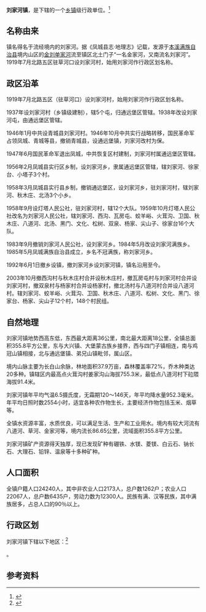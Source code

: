 {{中国乡级行政区|21/06/82/117/000}}

'''刘家河镇'''，是{{PRC admin/fullname|21/06/82/117/000|3}}下辖的一个[[乡镇|乡镇]]级行政单位。<ref>{{PRC admin/ref sgc|{{PRC admin/parent|21/06/82/117/000}}}}</ref>

== 名称由来 ==
镇名得名于流经境内的刘家河。据《凤城县志·地理志》记载，发源于[[本溪满族自治县|本溪满族自治县]]境内山区的[[金家河|金刘单家河]]流至镇区北土门子“一名金家河，又南流名刘家河”。1919年7月北路五区驻草河口设刘家河村，始用刘家河作行政区划名称。

== 政区沿革 ==
1919年7月北路五区（驻草河口）设刘家河村，始用刘家河作行政区划名称。

1937年设刘家河村（乡镇级建制），辖5个屯，归通远堡区管辖。1938年改设刘家河屯，由通远堡区管辖。

1946年1月中共设青城县刘家河村。1946年10月中共实行战略转移，国民革命军占领凤城、青城等县，撤销青城县，设通远堡镇，刘家河改村为保。

1947年6月国民革命军退出凤城，中共恢复区村建制，刘家河村属通远堡区管辖。

1956年2月凤城县实行区乡制，设刘家河乡，隶属通远堡区管辖，辖刘家河、徐家台、小塔子3个村。

1958年3月凤城县实行县乡制，撤销通远堡区，设刘家河乡，驻刘家河村，辖刘家河、秋木庄、北汤3个小乡。

1958年9月设灯塔人民公社，驻刘家河村，辖12个大队。1959年10月灯塔人民公社改名为刘家河人民公社，辖刘家河、西沟、瓦房屯、蛟羊峪、火茸沟、卫国、秋木庄、八道河、北汤、黑门、文化、松树、双泉、杨家、尖山子、徐家台16个大队。

1983年9月撤销刘家河人民公社，设刘家河乡。1984年5月改设刘家河满族乡。1985年5月凤城满族自治县成立，乡名不冠满族，称刘家河乡。

1992年6月1日撤乡设镇，撤刘家河乡设刘家河镇，镇名沿用至今。

2003年10月撤西沟村与秋木庄村合并设秋木庄村，撤瓦房屯村与刘家河村合并设刘家河村，撤双泉村与杨家村合并设杨家村，撤北汤村与八道河村合并设八道河村。辖刘家河、蛟羊峪、火茸沟、卫国、秋木庄、八道河、松树、文化、黑门、徐家台、杨家、尖山子12个村，148个村民组。

== 自然地理 ==
刘家河镇地势西高东低，东西最大距离36公里，南北最大距离18公里，全镇总面积355.8平方公里，东与大兴镇、大堡蒙古族乡接界，西与四门子镇相连，南与鸡冠山镇相接，北与通远堡镇、弟兄山镇毗邻，属山区。

境内山脉主要为长白山余脉，林地面积37.9万亩，森林覆盖率72%，乔木种类达20多种。镇辖区内最高点火茸沟村姜家沟山海拔755.3米，最低点八道河村下砬隈海拔91.4米。

刘家河镇年平均气温6.5摄氏度，无霜期120～146天，年平均降水量952.3毫米。年平均日照时数2554小时，适宜各种农作物生长，主要经济作物包括玉米、烟草等。

全镇水资源丰富，水质优良，可以满足生活、生产和工业用水。境内有较大河流有八道河、草河、金家河等，境内流长86.65公里，流域面积355.8平方公里。

刘家河镇矿产资源得天独厚，现已发现矿种有硼铁、水镁、菱镁、白云石、钠长石、大理石、铅锌、温泉等十多种矿种。

== 人口面积 ==
全镇户籍人口24240人，其中非农业人口2173人，总户数1262户；农业人口22067人，总户数6435户，劳动力数为12300人。民族有满、汉等民族，其中满族居多，占总人口的90％以上。

== 行政区划 ==

刘家河镇下辖以下地区：<ref>{{PRC admin/ref sgc|21/06/82/117/000}}</ref>

{{PRC admin/children|21/06/82/117/000}}。

== 参考资料 ==

{{reflist}}{{丹东市行政区划}}{{PRC admin/navcat|21/06/82/117/000}}
